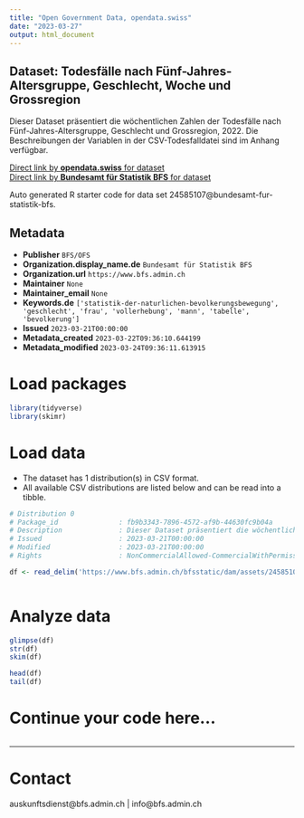 ```yaml
---
title: "Open Government Data, opendata.swiss"
date: "2023-03-27"
output: html_document
---
```


## Dataset: Todesfälle nach Fünf-Jahres-Altersgruppe, Geschlecht, Woche und Grossregion

Dieser Dataset präsentiert die wöchentlichen Zahlen der Todesfälle nach Fünf-Jahres-Altersgruppe, Geschlecht und Grossregion, 2022. Die Beschreibungen der Variablen in der CSV-Todesfalldatei sind im Anhang verfügbar.

[Direct link by **opendata.swiss** for dataset](https://opendata.swiss/de/dataset/todesfalle-nach-funf-jahres-altersgruppe-geschlecht-woche-und-grossregion37)<br>
[Direct link by **Bundesamt für Statistik BFS** for dataset](https://www.bfs.admin.ch/asset/de/ts-q-01.04.02.01.31-P)

Auto generated R starter code for data set 24585107@bundesamt-fur-statistik-bfs.

## Metadata

- **Publisher** `BFS/OFS`
- **Organization.display_name.de** `Bundesamt für Statistik BFS`
- **Organization.url** `https://www.bfs.admin.ch`
- **Maintainer** `None`
- **Maintainer_email** `None`
- **Keywords.de** `['statistik-der-naturlichen-bevolkerungsbewegung', 'geschlecht', 'frau', 'vollerhebung', 'mann', 'tabelle', 'bevolkerung']`
- **Issued** `2023-03-21T00:00:00`
- **Metadata_created** `2023-03-22T09:36:10.644199`
- **Metadata_modified** `2023-03-24T09:36:11.613915`


# Load packages

```r

library(tidyverse)
library(skimr)

```

# Load data

-   The dataset has 1 distribution(s) in CSV format.
-   All available CSV distributions are listed below and can be read into a tibble.

```r

# Distribution 0
# Package_id               : fb9b3343-7896-4572-af9b-44630fc9b04a
# Description              : Dieser Dataset präsentiert die wöchentlichen Zahlen der Todesfälle nach Fünf-Jahres-Altersgruppe, Geschlecht und Grossregion, 2022. Die Beschreibungen der Variablen in der CSV-Todesfalldatei sind im Anhang verfügbar.
# Issued                   : 2023-03-21T00:00:00
# Modified                 : 2023-03-21T00:00:00
# Rights                   : NonCommercialAllowed-CommercialWithPermission-ReferenceRequired

df <- read_delim('https://www.bfs.admin.ch/bfsstatic/dam/assets/24585109/master')



```

# Analyze data

```r

glimpse(df)
str(df)
skim(df)

head(df)
tail(df)

```

# Continue your code here...

```r

```

------------------------------------------------------------------------

# Contact

auskunftsdienst@bfs.admin.ch | info@bfs.admin.ch
